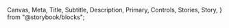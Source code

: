   Canvas,
  Meta,
  Title,
  Subtitle,
  Description,
  Primary,
  Controls,
  Stories,
  Story,
} from "@storybook/blocks";


<Meta of={RadioStories} />
<Title />


`import { Radio } from '@nds_core/nds'`

### PROPS & METHODS

<Controls />

### Minimal usage

Radio buttons are used when there is a list of two or more options that are mutually exclusive and the user must select exactly one choice. In other words, clicking a non-selected radio button will deselect whatever other button was previously selected in the list. Radio groups allow users to easily compare and see options.

### Usage criteria

- Use when there can only be exactly one choice from multiple options
- Use there are 2-6 options to choose from
- Use [`Select`](#select) (dropdown) when there are over 6 options
- Use the `description` prop under special circumstances where the normal label cannot be descriptive enough
- If there are 2-6 optional variables, one of them should be "None" or "No selection"

### Controlled Radio

If it is required that the state of the `Radio` be controlled by the application or other external methods, a `checked` prop must be passed to each `Radio` that needs to be controlled. Additionally, if the user is meant to select a `Radio`, an `onChange` must be provided. If the `Radio` should not be changed by user input, a `readOnly` prop must be provided.

<Canvas of={RadioStories.Controlled} />

### Uncontrolled Radio

If it is not necessary to control `Radio` state. You can create a `Radio` without a `checked` prop, in this case the `Radio` will act as an HTML `input` with the type of `radio`. Its value can be accessed by referencing the element via a `ref`.

#### Default values

Due to the nature of uncontrolled components, you cannot set an initial `checked` property on the component. If you need to set a default state for your uncontrolled `Radio`, you can use the `defaultChecked` property as described [in the react documentation](https://reactjs.org/docs/uncontrolled-components.html#default-values).

<Canvas of={RadioStories.UnControlled} />

### Radio descriptions

In special circumstances, it may be impossible for the radio label to be descriptive enough for the user to make an informed choice. In these cases, use the `description` prop. This prop can be used to add descriptive text under a radio input.

<Canvas of={RadioStories.RadioWithDescription} />